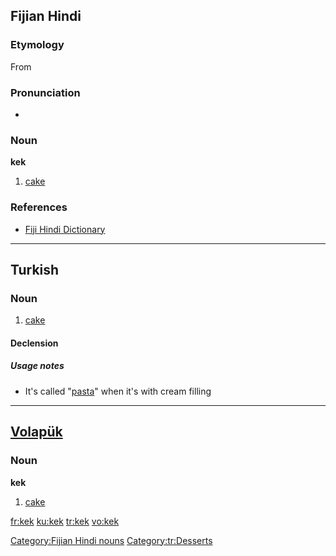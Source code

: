{{also|kék}}
==Fijian Hindi==

===Etymology===
From {{E.|hif}} {{term|cake}}

===Pronunciation===
* {{IPA|/keːk/|lang=hif}}

===Noun===
'''kek'''

# [[cake]]

===References===
* [http://www.geocities.com/fijihindi/FijiHindiEnglishDict.htm#k Fiji Hindi Dictionary]

[[Category:Fijian Hindi nouns]]

----

==Turkish==

===Noun===
{{infl|tr|noun}}

# [[cake]]

====Declension====

{{tr-decl-noun
|kek|kekler
|keki|kekleri
|keke|keklere
|kekte|keklerde
|kekten|keklerden
|kekin|keklerin
}}

=====Usage notes=====
* It's called "[[pasta]]" when it's with cream filling

[[Category:tr:Desserts]]

----

==[[Volapük]]==

===Noun===
'''kek'''

# [[cake]]

[[fr:kek]]
[[ku:kek]]
[[tr:kek]]
[[vo:kek]]